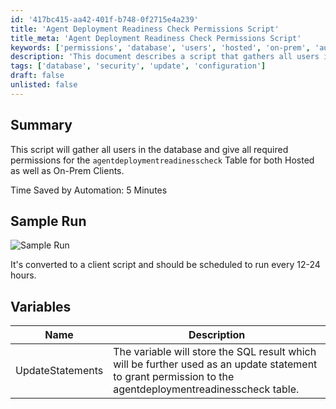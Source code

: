 ```yaml
---
id: '417bc415-aa42-401f-b748-0f2715e4a239'
title: 'Agent Deployment Readiness Check Permissions Script'
title_meta: 'Agent Deployment Readiness Check Permissions Script'
keywords: ['permissions', 'database', 'users', 'hosted', 'on-prem', 'automation']
description: 'This document describes a script that gathers all users in the database and grants the necessary permissions for the agentdeploymentreadinesscheck table for both Hosted and On-Prem Clients. The script is designed to save time by automating the permission assignment process and should be scheduled to run every 12-24 hours.'
tags: ['database', 'security', 'update', 'configuration']
draft: false
unlisted: false
---
```

## Summary

This script will gather all users in the database and give all required permissions for the `agentdeploymentreadinesscheck` Table for both Hosted as well as On-Prem Clients.

Time Saved by Automation: 5 Minutes

## Sample Run

![Sample Run](../../../static/img/MySQL---Permission---Set-agentdeploymentreadinesscheck-Table-Permissions/image_1.png)

It's converted to a client script and should be scheduled to run every 12-24 hours.

## Variables

| Name            | Description                                                                                             |
|-----------------|---------------------------------------------------------------------------------------------------------|
| UpdateStatements | The variable will store the SQL result which will be further used as an update statement to grant permission to the agentdeploymentreadinesscheck table. |











